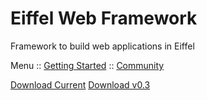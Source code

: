 = Eiffel Web Framework =
Framework to build web applications in Eiffel

Menu :: [[Doc_Getting_Started|Getting Started]] :: [[Doc_Community|Community]]

[http://github.com/EiffelWebFramework/EWF/zipball/ Download Current]
[http://github.com/EiffelWebFramework/EWF/zipball/release-0.3 Download v0.3]